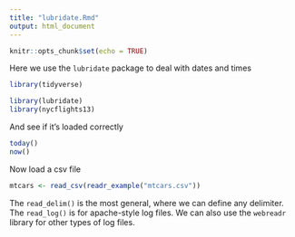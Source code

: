 ```yaml
---
title: "lubridate.Rmd"
output: html_document
---
```


```r
knitr::opts_chunk$set(echo = TRUE)
```

Here we use the `lubridate` package to deal with dates and times
```r
library(tidyverse)

library(lubridate)
library(nycflights13)
```

And see if it's loaded correctly
```r
today()
now()
```

Now load a csv file
```r
mtcars <- read_csv(readr_example("mtcars.csv"))
```

The `read_delim()` is the most general, where we can define any delimiter. The `read_log()` is for apache-style log files. We can also use the `webreadr` library for other types of log files.

